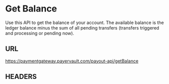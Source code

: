 # Get Balance

Use this API to get the balance of your account. The available balance is the ledger balance minus the sum of all pending transfers (transfers triggered and processing or pending now).

## URL

<GETBadge/>   https://paymentgateway.payervault.com/payout-api/getBalance

## HEADERS

<IdAndSecTable/>